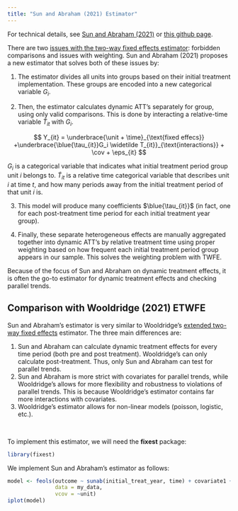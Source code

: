 ```yaml
---
title: "Sun and Abraham (2021) Estimator"
---
```


::: small
For technical details, see [Sun and Abraham (2021)](https://www.sciencedirect.com/science/article/abs/pii/S030440762030378X) or [this github page](https://asjadnaqvi.github.io/DiD/docs/code_r/07_sunab_r/).
:::

There are two [issues with the two-way fixed effects estimator](twfestaggered.qmd): forbidden comparisons and issues with weighting. Sun and Abraham (2021) proposes a new estimator that solves both of these issues by:

1.  The estimator divides all units into groups based on their initial treatment implementation. These groups are encoded into a new categorical variable $G_i$.

2.  Then, the estimator calculates dynamic ATT's separately for group, using only valid comparisons. This is done by interacting a relative-time variable $\widetilde T_{it}$ with $G_i$.

$$
Y_{it} = \underbrace{\unit + \time}_{\text{fixed effecs}} +\underbrace{\blue{\tau_{it}}G_i \widetilde T_{it}}_{\text{interactions}} +  \cov + \eps_{it}
$$

::: small
$G_i$ is a categorical variable that indicates what initial treatment period group unit $i$ belongs to. $\widetilde T_{it}$ is a relative time categorical variable that describes unit $i$ at time $t$, and how many periods away from the initial treatment period of that unit $i$ is.
:::

3.  This model will produce many coefficients $\blue{\tau_{it}}$ (in fact, one for each post-treatment time period for each initial treatment year group).

4.  Finally, these separate heterogeneous effects are manually aggregated together into dynamic ATT's by relative treatment time using proper weighting based on how frequent each initial treatment period group appears in our sample. This solves the weighting problem with TWFE.

Because of the focus of Sun and Abraham on dynamic treatment effects, it is often the go-to estimator for dynamic treatment effects and checking parallel trends.

::: {.callout-note collapse="true"}
## Comparison with Wooldridge (2021) ETWFE

Sun and Abraham's estimator is very similar to Wooldridge's [extended two-way fixed effects](etwfe.qmd) estimator. The three main differences are:

1.  Sun and Abraham can calculate dynamic treatment effects for every time period (both pre and post treatment). Wooldridge's can only calculate post-treatment. Thus, only Sun and Abraham can test for parallel trends.
2.  Sun and Abraham is more strict with covariates for parallel trends, while Wooldridge's allows for more flexibility and robustness to violations of parallel trends. This is because Wooldridge's estimator contains far more interactions with covariates.
3.  Wooldridge's estimator allows for non-linear models (poisson, logistic, etc.).
:::

<br />

To implement this estimator, we will need the **fixest** package:

```r
library(fixest)
```

We implement Sun and Abraham's estimator as follows:

```r
model <- feols(outcome ~ sunab(initial_treat_year, time) + covariate1 + covariate2 | unit + time,
               data = my_data,
               vcov = ~unit)
iplot(model)
```

